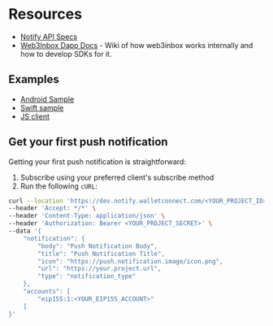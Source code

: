 # Resources

- [Notify API Specs](https://specs.walletconnect.com/2.0/specs/clients/notify/)
- [Web3Inbox Dapp Docs](https://github.com/WalletConnect/web3inbox/wiki) - Wiki of how web3inbox works internally and how to develop SDKs for it.

## Examples

- [Android Sample](https://github.com/WalletConnect/WalletConnectKotlinV2/tree/develop/sample/wallet)
- [Swift sample](https://github.com/WalletConnect/WalletConnectSwiftV2)
- [JS client](https://github.com/WalletConnect/notify-client-js)

## Get your first push notification

Getting your first push notification is straightforward:

1. Subscribe using your preferred client's subscribe method
2. Run the following `cURL`:

```bash
curl --location 'https://dev.notify.walletconnect.com/<YOUR_PROJECT_ID>/notify' \
--header 'Accept: */*' \
--header 'Content-Type: application/json' \
--header 'Authorization: Bearer <YOUR_PROJECT_SECRET>' \
--data '{
    "notification": {
        "body": "Push Notification Body",
        "title": "Push Notification Title",
        "icon": "https://push.notification.image/icon.png",
        "url": "https://your.project.url",
        "type": "notification_type"
    },
    "accounts": [
        "eip155:1:<YOUR_EIP155_ACCOUNT>"
    ]
}'
```

